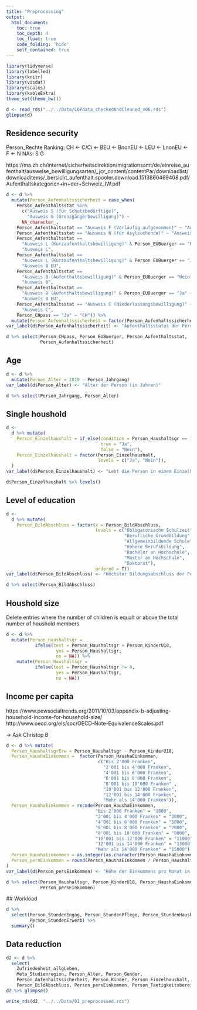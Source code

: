 ```yaml
---
title: "Preprocessing"
output:
  html_document:
    toc: true
    toc_depth: 4
    toc_float: true
    code_folding: 'hide'
    self_contained: true
---
```



```r

library(tidyverse)
library(labelled)
library(knitr)
library(visdat)
library(scales)
library(kableExtra)
theme_set(theme_bw())

```

```r
d <- read_rds("../../Data/LQPdata_checkedAndCleaned_v06.rds")
glimpse(d)
```



## Residence security
Person_Rechte
Ranking: CH <- C/Ci <- BEU <- BnonEU <- LEU <- LnonEU <- F <- N 
NAs: S G

https://ma.zh.ch/internet/sicherheitsdirektion/migrationsamt/de/einreise_aufenthalt/ausweise_bewilligungsarten/_jcr_content/contentPar/downloadlist/downloaditems/_bersicht_aufenthalt.spooler.download.1513866469408.pdf/Aufenthaltskategorien+in+der+Schweiz_IW.pdf


```r
d <- d %>% 
  mutate(Person_Aufenhaltssicherheit = case_when(
    Person_Aufenthaltsstat %in% 
      c("Ausweis S (für Schutzbedürftige)", 
        "Ausweis G (Grenzgängerbewilligung)") ~ 
      NA_character_,
    Person_Aufenthaltsstat == "Ausweis F (Vorläufig aufgenommen)" ~ "Ausweis F",
    Person_Aufenthaltsstat == "Ausweis N (für Asylsuchende)" ~ "Ausweis N",
    Person_Aufenthaltsstat == 
      "Ausweis L (Kurzaufenthaltsbewilligung)" & Person_EUBuerger == "Nein" ~ 
      "Ausweis L",
    Person_Aufenthaltsstat == 
      "Ausweis L (Kurzaufenthaltsbewilligung)" & Person_EUBuerger == "Ja" ~ 
      "Ausweis B EU",
    Person_Aufenthaltsstat == 
      "Ausweis B (Aufenthaltsbewilligung)" & Person_EUBuerger == "Nein" ~ 
      "Ausweis B",
    Person_Aufenthaltsstat == 
      "Ausweis B (Aufenthaltsbewilligung)" & Person_EUBuerger == "Ja" ~ 
      "Ausweis B EU",
    Person_Aufenthaltsstat == "Ausweis C (Niederlassungsbewilligung)" ~ 
      "Ausweis C",
    Person_CHpass == "Ja" ~ "CH")) %>% 
  mutate(Person_Aufenhaltssicherheit = factor(Person_Aufenhaltssicherheit, levels = c("CH", "Ausweis C", "Ausweis B EU", "Ausweis B", "Ausweis L", "Ausweis F"), ordered = T))
var_label(d$Person_Aufenhaltssicherheit) <- "Aufenthaltsstatus der Person"

```

```r
d %>% select(Person_CHpass, Person_EUBuerger, Person_Aufenthaltsstat, 
             Person_Aufenhaltssicherheit)
```



## Age

```r
d <- d %>% 
  mutate(Person_Alter = 2019 - Person_Jahrgang)
var_label(d$Person_Alter) <- "Alter der Person (in Jahren)"

```
```r
d %>% select(Person_Jahrgang, Person_Alter)
```



## Single houshold
```r
d <- 
  d %>% mutate(
    Person_Einzelhaushalt = if_else(condition = Person_Haushaltsgr == 1, 
                                    true = "Ja", 
                                    false = "Nein"), 
    Person_Einzelhaushalt = factor(Person_Einzelhaushalt, 
                                   levels = c("Ja", "Nein")),
  )
var_label(d$Person_Einzelhaushalt) <- "Lebt die Person in einem Einzelhaushalt?"
```
```r
d$Person_Einzelhaushalt %>% levels()
```


## Level of education
```r
d <- 
  d %>% mutate(
    Person_BildAbschluss = factor(x = Person_BildAbschluss,
                                  levels = c("Obligatorische Schulzeit",
                                             "Berufliche Grundbildung",
                                             "Allgemeinbildende Schule",
                                             "Höhere Berufsbildung",
                                             "Bachelor an Hochschule",
                                             "Master an Hochschule",
                                             "Doktorat"),
                                  ordered = T))
var_label(d$Person_BildAbschluss) <- "Höchster Bildungsabschluss der Person"
```
```r
d %>% select(Person_BildAbschluss)
```


## Houshold size
Delete entries where the number of children is equalt or above the total number
of houshold members

```r
d <- d %>% 
  mutate(Person_Haushaltsgr = 
           ifelse(test = Person_Haushaltsgr > Person_KinderU18, 
                   yes = Person_Haushaltsgr, 
                   no = NA)) %>% 
    mutate(Person_Haushaltsgr = 
           ifelse(test = Person_Haushaltsgr != 0, 
                   yes = Person_Haushaltsgr, 
                   no = NA))  
```






## Income per capita

https://www.pewsocialtrends.org/2011/10/03/appendix-b-adjusting-household-income-for-household-size/
http://www.oecd.org/els/soc/OECD-Note-EquivalenceScales.pdf

-> Ask Christop B 

```r
d <- d %>% mutate(
  Person_HaushaltsgrErw = Person_Haushaltsgr - Person_KinderU18,
  Person_HaushaEinkommen =  factor(Person_HaushaEinkommen, 
                                   c("Bis 2'000 Franken", 
                                     "2'001 bis 4'000 Franken", 
                                     "4'001 bis 6'000 Franken", 
                                     "6'001 bis 8'000 Franken", 
                                     "8'001 bis 10'000 Franken" ,
                                     "10'001 bis 12'000 Franken", 
                                     "12'001 bis 14'000 Franken", 
                                     "Mehr als 14'000 Franken")), 
  Person_HaushaEinkommen = recode(Person_HaushaEinkommen,
                                  "Bis 2'000 Franken" = "1000", 
                                  "2'001 bis 4'000 Franken" = "3000", 
                                  "4'001 bis 6'000 Franken" = "5000", 
                                  "6'001 bis 8'000 Franken" = "7000", 
                                  "8'001 bis 10'000 Franken" = "9000",
                                  "10'001 bis 12'000 Franken" = "11000", 
                                  "12'001 bis 14'000 Franken" = "13000", 
                                  "Mehr als 14'000 Franken" = "15000"), 
  Person_HaushaEinkommen = as.integer(as.character(Person_HaushaEinkommen)),
  Person_persEinkommen = round(Person_HaushaEinkommen / Person_HaushaltsgrErw, digits = 0)
)
var_label(d$Person_persEinkommen) <- "Höhe der Einkommens pro Monat in CHF"

```
```r
d %>% select(Person_Haushaltsgr, Person_KinderU18, Person_HaushaEinkommen, 
             Person_persEinkommen)
```


## Workload
```r
d %>% 
  select(Person_StundenEngag, Person_StundenPflege, Person_StundenHaush, 
         Person_StundenErwerb) %>% 
  summary()
```


## Data reduction

```r
d2 <- d %>% 
  select(
    Zufriedenheit_allgLeben,
    Meta_Studienregion, Person_Alter, Person_Gender, 
    Person_Aufenhaltssicherheit, Person_Kinder, Person_Einzelhaushalt, 
    Person_BildAbschluss, Person_persEinkommen, Person_Taetigkeitsbereich)
d2 %>% glimpse()
```
```r
write_rds(d2, "../../Data/01_preprocessed.rds")
```




